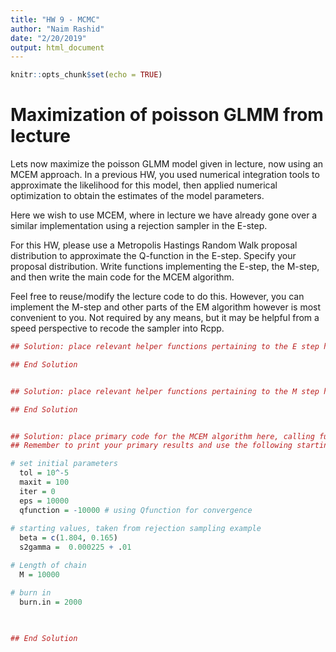 ```yaml
---
title: "HW 9 - MCMC"
author: "Naim Rashid"
date: "2/20/2019"
output: html_document
---
```

 
```r
knitr::opts_chunk$set(echo = TRUE)
```

# Maximization of poisson GLMM from lecture

Lets now maximize the poisson GLMM model given in lecture, now using an MCEM approach.  In a previous HW, you used numerical integration tools to approximate the likelihood for this model, then applied numerical optimization to obtain the estimates of the model parameters.  

Here we wish to use MCEM, where in lecture we have already gone over a similar implementation using a rejection sampler in the E-step.  

For this HW, please use a Metropolis Hastings Random Walk proposal distribution to approximate the Q-function in the E-step.   Specify your proposal distribution.  Write functions implementing the E-step, the M-step, and then write the main code for the MCEM algorithm.  

Feel free to reuse/modify the lecture code to do this.   However, you can implement the M-step and other parts of the EM algorithm however is most convenient to you.  Not required by any means, but it may be helpful from a speed perspective to recode the sampler into Rcpp. 

```r
## Solution: place relevant helper functions pertaining to the E step here 

## End Solution


## Solution: place relevant helper functions pertaining to the M step here 

## End Solution


## Solution: place primary code for the MCEM algorithm here, calling functions in the above two sections
## Remember to print your primary results and use the following starting values, and evaluate chain diagnostics for the final model

# set initial parameters
  tol = 10^-5
  maxit = 100
  iter = 0
  eps = 10000
  qfunction = -10000 # using Qfunction for convergence
  
# starting values, taken from rejection sampling example
  beta = c(1.804, 0.165) 
  s2gamma =  0.000225 + .01 

# Length of chain
  M = 10000

# burn in
  burn.in = 2000

  
    
## End Solution


```

